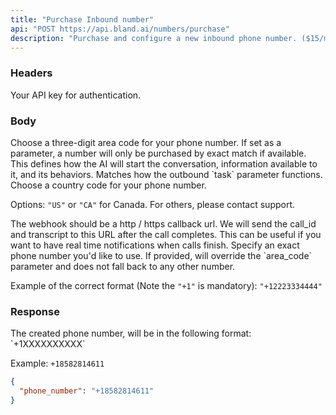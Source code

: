 ```yaml
---
title: "Purchase Inbound number"
api: "POST https://api.bland.ai/numbers/purchase"
description: "Purchase and configure a new inbound phone number. ($15/mo. subscription using your stored payment method)."
---
```


### Headers

<ParamField header="authorization" type="string" required>
  Your API key for authentication.
</ParamField>

### Body

<ParamField body="area_code" default="415" type="string">
  Choose a three-digit area code for your phone number. If set as a parameter, a number will only be purchased by exact match if available.
</ParamField>

<ParamField body="prompt" type="string">
  This defines how the AI will start the conversation, information available to
  it, and its behaviors. Matches how the outbound `task` parameter functions.
</ParamField>

<ParamField body="country_code" default="US" type="string">
  Choose a country code for your phone number.

  Options: `"US"` or `"CA"` for Canada. For others, please contact support.
</ParamField>

<ParamField body="webhook" type="string">
  The webhook should be a http / https callback url. We will send the call_id
  and transcript to this URL after the call completes. This can be useful if you
  want to have real time notifications when calls finish.
</ParamField>

<ParamField body="phone_number" type="string">
  Specify an exact phone number you'd like to use. If provided, will override the `area_code` parameter and does not fall back to any other number.

  Example of the correct format (Note the `"+1"` is mandatory): `"+12223334444"`
</ParamField>

### Response

<ResponseField name="phone_number" type="string">
  The created phone number, will be in the following format: `+1XXXXXXXXXX`

  Example: `+18582814611`
</ResponseField>

<ResponseExample>

```json Response
{
  "phone_number": "+18582814611"
}
```

</ResponseExample>









